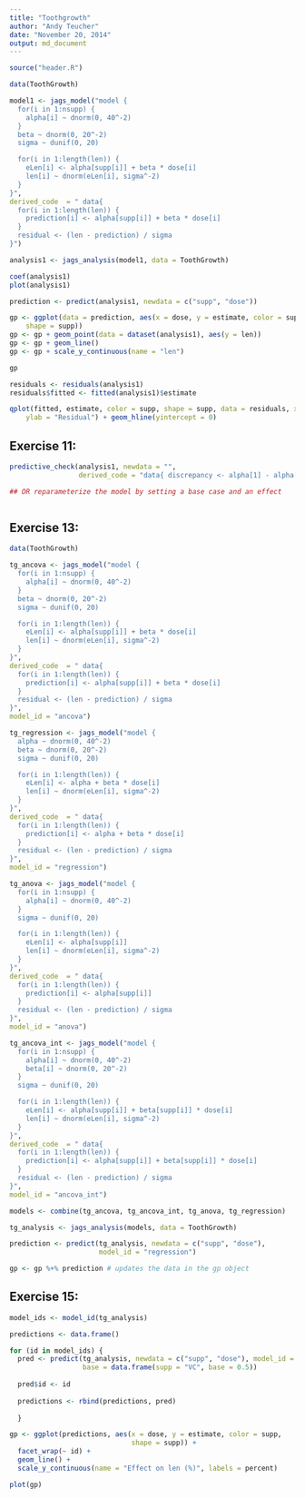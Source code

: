```yaml
---
title: "Toothgrowth"
author: "Andy Teucher"
date: "November 20, 2014"
output: md_document
---
```


```r
source("header.R")
```


```r
data(ToothGrowth)

model1 <- jags_model("model {
  for(i in 1:nsupp) {
    alpha[i] ~ dnorm(0, 40^-2)
  }
  beta ~ dnorm(0, 20^-2)
  sigma ~ dunif(0, 20)

  for(i in 1:length(len)) { 
    eLen[i] <- alpha[supp[i]] + beta * dose[i]
    len[i] ~ dnorm(eLen[i], sigma^-2)
  } 
}",
derived_code  = " data{
  for(i in 1:length(len)) { 
    prediction[i] <- alpha[supp[i]] + beta * dose[i]
  }
  residual <- (len - prediction) / sigma
}")

analysis1 <- jags_analysis(model1, data = ToothGrowth)

coef(analysis1)
plot(analysis1)

prediction <- predict(analysis1, newdata = c("supp", "dose"))

gp <- ggplot(data = prediction, aes(x = dose, y = estimate, color = supp, 
    shape = supp))
gp <- gp + geom_point(data = dataset(analysis1), aes(y = len))
gp <- gp + geom_line()
gp <- gp + scale_y_continuous(name = "len")

gp

residuals <- residuals(analysis1)
residuals$fitted <- fitted(analysis1)$estimate

qplot(fitted, estimate, color = supp, shape = supp, data = residuals, xlab = "Fitted", 
    ylab = "Residual") + geom_hline(yintercept = 0)
```

## Exercise 11:

```r
predictive_check(analysis1, newdata = "", 
                 derived_code = "data{ discrepancy <- alpha[1] - alpha[2]}")

## OR reparameterize the model by setting a base case and an effect



```


## Exercise 13:

```r
data(ToothGrowth)

tg_ancova <- jags_model("model {
  for(i in 1:nsupp) {
    alpha[i] ~ dnorm(0, 40^-2)
  }
  beta ~ dnorm(0, 20^-2)
  sigma ~ dunif(0, 20)

  for(i in 1:length(len)) { 
    eLen[i] <- alpha[supp[i]] + beta * dose[i]
    len[i] ~ dnorm(eLen[i], sigma^-2)
  } 
}",
derived_code  = " data{
  for(i in 1:length(len)) { 
    prediction[i] <- alpha[supp[i]] + beta * dose[i]
  }
  residual <- (len - prediction) / sigma
}", 
model_id = "ancova")

tg_regression <- jags_model("model {
  alpha ~ dnorm(0, 40^-2)
  beta ~ dnorm(0, 20^-2)
  sigma ~ dunif(0, 20)

  for(i in 1:length(len)) { 
    eLen[i] <- alpha + beta * dose[i]
    len[i] ~ dnorm(eLen[i], sigma^-2)
  } 
}",
derived_code  = " data{
  for(i in 1:length(len)) { 
    prediction[i] <- alpha + beta * dose[i]
  }
  residual <- (len - prediction) / sigma
}", 
model_id = "regression")

tg_anova <- jags_model("model {
  for(i in 1:nsupp) {
    alpha[i] ~ dnorm(0, 40^-2)
  }
  sigma ~ dunif(0, 20)

  for(i in 1:length(len)) { 
    eLen[i] <- alpha[supp[i]]
    len[i] ~ dnorm(eLen[i], sigma^-2)
  } 
}",
derived_code  = " data{
  for(i in 1:length(len)) { 
    prediction[i] <- alpha[supp[i]]
  }
  residual <- (len - prediction) / sigma
}", 
model_id = "anova")

tg_ancova_int <- jags_model("model {
  for(i in 1:nsupp) {
    alpha[i] ~ dnorm(0, 40^-2)
    beta[i] ~ dnorm(0, 20^-2)
  }
  sigma ~ dunif(0, 20)

  for(i in 1:length(len)) { 
    eLen[i] <- alpha[supp[i]] + beta[supp[i]] * dose[i]
    len[i] ~ dnorm(eLen[i], sigma^-2)
  } 
}",
derived_code  = " data{
  for(i in 1:length(len)) { 
    prediction[i] <- alpha[supp[i]] + beta[supp[i]] * dose[i]
  }
  residual <- (len - prediction) / sigma
}", 
model_id = "ancova_int")

models <- combine(tg_ancova, tg_ancova_int, tg_anova, tg_regression)

tg_analysis <- jags_analysis(models, data = ToothGrowth)

prediction <- predict(tg_analysis, newdata = c("supp", "dose"), 
                      model_id = "regression")

gp <- gp %+% prediction # updates the data in the gp object

```

## Exercise 15:

```r
model_ids <- model_id(tg_analysis)

predictions <- data.frame()

for (id in model_ids) {
  pred <- predict(tg_analysis, newdata = c("supp", "dose"), model_id = id, 
                  base = data.frame(supp = "VC", base = 0.5))
  
  pred$id <- id
  
  predictions <- rbind(predictions, pred)
  
  }

gp <- ggplot(predictions, aes(x = dose, y = estimate, color = supp, 
                              shape = supp)) +
  facet_wrap(~ id) +
  geom_line() + 
  scale_y_continuous(name = "Effect on len (%)", labels = percent)

plot(gp)
```

